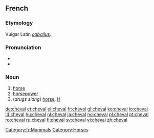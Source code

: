 ==French==
===Etymology===
Vulgar Latin ''[[caballus]]''.

===Pronunciation===
*{{IPA|/ʃǝval/}}
*{{SAMPA|/S@.val/}}

===Noun===
{{fr-noun-reg-aux|m|chev|al}}

# [[horse]]
# [[horsepower]]
# (''drugs slang'') [[horse]], [[H]]

[[Category:fr:Mammals]]
[[Category:Horses]]

[[de:cheval]]
[[et:cheval]]
[[el:cheval]]
[[fr:cheval]]
[[gl:cheval]]
[[ko:cheval]]
[[io:cheval]]
[[id:cheval]]
[[hu:cheval]]
[[nl:cheval]]
[[ja:cheval]]
[[no:cheval]]
[[pl:cheval]]
[[pt:cheval]]
[[ro:cheval]]
[[ru:cheval]]
[[fi:cheval]]
[[sv:cheval]]
[[vi:cheval]]
[[zh:cheval]]